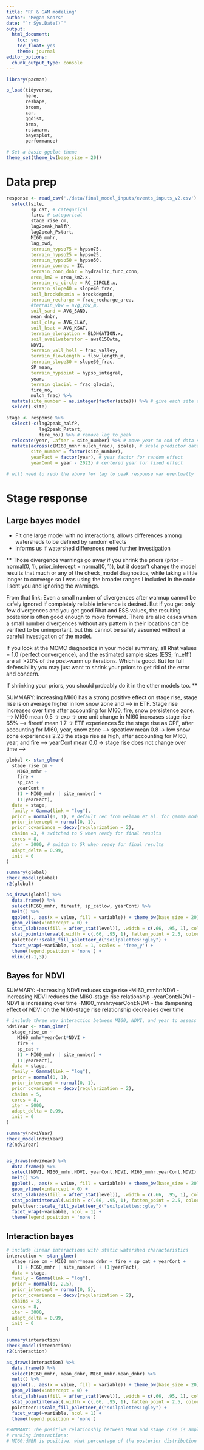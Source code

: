 ```yaml
---
title: "RF & GAM modeling"
author: "Megan Sears"
date: "`r Sys.Date()`"
output:
  html_document:
    toc: yes
    toc_float: yes
    theme: journal
editor_options:
  chunk_output_type: console
---
```


```r

library(pacman)

p_load(tidyverse, 
       here, 
       reshape, 
       broom, 
       car, 
       ggdist, 
       brms, 
       rstanarm, 
       bayesplot, 
       performance)

# Set a basic ggplot theme
theme_set(theme_bw(base_size = 20))

```

# Data prep

```r

response <- read_csv('./data/final_model_inputs/events_inputs_v2.csv') %>%
  select(site,
         sp_cat, # categorical
         fire, # categorical
         stage_rise_cm,
         lag2peak_halfP,
         lag2peak_Pstart,
         MI60_mmhr,
         lag_pwd,
         terrain_hypso75 = hypso75,
         terrain_hypso25 = hypso25,
         terrain_hypso50 = hypso50,
         terrain_connec = IC,
         terrain_conn_dnbr = hydraulic_func_conn,
         area_km2 = area_km2.x,
         terrain_rc_circle = RC_CIRCLE.x,
         terrain_slope40 = slope40_frac,
         soil_brockdepmin = brockdepmin,
         terrain_recharge = frac_recharge_area,
         #terrain_vbw = avg_vbw_m,
         soil_sand = AVG_SAND,
         mean_dnbr, 
         soil_clay = AVG_CLAY,
         soil_ksat = AVG_KSAT, 
         terrain_elongation = ELONGATION.x, 
         soil_availwaterstor = aws0150wta, 
         NDVI, 
         terrain_vall_holl = frac_valley,
         terrain_flowlength = flow_length_m, 
         terrain_slope30 = slope30_frac, 
         SP_mean,
         terrain_hypsoint = hypso_integral,
         year,
         terrain_glacial = frac_glacial,
         fire_no,
         mulch_frac) %>%
  mutate(site_number = as.integer(factor(site))) %>% # give each site a number
  select(-site)

stage <- response %>%
  select(-c(lag2peak_halfP, 
            lag2peak_Pstart,
            fire_no)) %>% # remove lag to peak
  relocate(year, .after = site_number) %>% # move year to end of data set to make next line easier to code
  mutate(across(c(MI60_mmhr:mulch_frac), scale), # scale predictor data to mean = 0, sd =1
         site_number = factor(site_number),
         yearFact = factor(year), # year factor for random effect
         yearCont = year - 2022) # centered year for fixed effect

# will need to redo the above for lag to peak response var eventually

```

# Stage response

## Large bayes model

- Fit one large model with no interactions, allows differences among watersheds to be defined by random effects
- Informs us if watershed differences need further investigation

**
Those divergence warnings go away if you shrink the priors (prior = normal(0, 1), prior_intercept = normal(0, 1)), but it doesn’t change the model results that much or any of the check_model diagnostics, while taking a little longer to converge so I was using the broader ranges I included in the code I sent you and ignoring the warnings.

From that link:
Even a small number of divergences after warmup cannot be safely ignored if completely reliable inference is desired. But if you get only few divergences and you get good Rhat and ESS values, the resulting posterior is often good enough to move forward. There are also cases when a small number divergences without any pattern in their locations can be verified to be unimportant, but this cannot be safely assumed without a careful investigation of the model.

If you look at the MCMC diagnostics in your model summary, all Rhat values = 1.0 (perfect convergence), and the estimated sample sizes (ESS; ‘n_eff’) are all >20% of the post-warm up iterations. Which is good. But for full defensibility you may just want to shrink your priors to get rid of the error and concern.

If shrinking your priors, you should probably do it in the other models too.
**

SUMMARY: increasing MI60 has a strong positive effect on stage rise, stage rise is on average higher in low snow zone and  -->
in ETF. Stage rise increases over time after accounting for MI60, fire, snow persistence zone. -->
MI60 mean 0.5 -> exp -> one unit change in MI60 increases stage rise 65% -->
fireetf mean 1.7 -> ETF experiences 5x the stage rise as CPF, after accounting for MI60, year, snow zone -->
spcatlow mean 0.8 -> low snow zone experiences 2.23 the stage rise as high, after accounting for MI60, year, and fire -->
yearCont mean 0.0 -> stage rise does not change over time -->

```r

global <- stan_glmer(
  stage_rise_cm ~ 
    MI60_mmhr + 
    fire + 
    sp_cat + 
    yearCont +       
    (1 + MI60_mmhr | site_number) + 
    (1|yearFact),                          
  data = stage,
  family = Gamma(link = "log"),
  prior = normal(0, 1), # default rec from Gelman et al. for gamma models is 0,2.5
  prior_intercept = normal(0, 1),
  prior_covariance = decov(regularization = 2),
  chains =3, # switched to 5 when ready for final results
  cores = 8,
  iter = 3000, # switch to 5k when ready for final results
  adapt_delta = 0.99,
  init = 0
)

summary(global)
check_model(global)
r2(global)

as_draws(global) %>% 
  data.frame() %>%
  select(MI60_mmhr, fireetf, sp_catlow, yearCont) %>%
  melt() %>%
  ggplot(., aes(x = value, fill = variable)) + theme_bw(base_size = 20) +
  geom_vline(xintercept = 0) +
  stat_slab(aes(fill = after_stat(level)), .width = c(.66, .95, 1), color = 'gray50') +
  stat_pointinterval(.width = c(.66, .95, 1), fatten_point = 2.5, color = 'darkred', interval_size_domain = c(2,5,10)) +
  paletteer::scale_fill_paletteer_d("soilpalettes::gley") +
  facet_wrap(~variable, ncol = 1, scales = 'free_y') +
  theme(legend.position = 'none') +
  xlim(c(-1,3))

```

## Bayes for NDVI

SUMMARY: 
-Increasing NDVI reduces stage rise
-MI60_mmhr:NDVI - increasing NDVI reduces the MI60-stage rise relationship
-yearCont:NDVI - NDVI is increasing over time
-MI60_mmhr:yearCont:NDVI - the dampening effect of NDVI on the MI60-stage rise relationship decreases over time

```r

# include three way interaction between MI60, NDVI, and year to assess those time varying effects
ndviYear <- stan_glmer(
  stage_rise_cm ~ 
    MI60_mmhr*yearCont*NDVI + 
    fire + 
    sp_cat +       
    (1 + MI60_mmhr | site_number) + 
    (1|yearFact),                          
  data = stage,
  family = Gamma(link = "log"),
  prior = normal(0, 1),
  prior_intercept = normal(0, 1),
  prior_covariance = decov(regularization = 2),
  chains = 5,
  cores = 8,
  iter = 5000,
  adapt_delta = 0.99,
  init = 0
)

summary(ndviYear)
check_model(ndviYear)
r2(ndviYear)


as_draws(ndviYear) %>% 
  data.frame() %>%
  select(NDVI, MI60_mmhr.NDVI, yearCont.NDVI, MI60_mmhr.yearCont.NDVI) %>%
  melt() %>%
  ggplot(., aes(x = value, fill = variable)) + theme_bw(base_size = 20) +
  geom_vline(xintercept = 0) + 
  stat_slab(aes(fill = after_stat(level)), .width = c(.66, .95, 1), color = 'gray50') +
  stat_pointinterval(.width = c(.66, .95, 1), fatten_point = 2.5, color = 'darkred', interval_size_domain = c(2,5,10)) +
  paletteer::scale_fill_paletteer_d("soilpalettes::gley") +
  facet_wrap(~variable, ncol = 1) +
  theme(legend.position = 'none')

```

## Interaction bayes

```r

# include linear interactions with static watershed characteristics
interaction <- stan_glmer(
  stage_rise_cm ~ MI60_mmhr*mean_dnbr + fire + sp_cat + yearCont +     
    (1 + MI60_mmhr | site_number) + (1|yearFact),                          
  data = stage,
  family = Gamma(link = "log"),
  prior = normal(0, 2.5),
  prior_intercept = normal(0, 5),
  prior_covariance = decov(regularization = 2),
  chains = 3,
  cores = 8,
  iter = 3000,
  adapt_delta = 0.99,
  init = 0
)

summary(interaction)
check_model(interaction)
r2(interaction)

as_draws(interaction) %>% 
  data.frame() %>%
  select(MI60_mmhr, mean_dnbr, MI60_mmhr.mean_dnbr) %>%
  melt() %>%
  ggplot(., aes(x = value, fill = variable)) + theme_bw(base_size = 20) +
  geom_vline(xintercept = 0) +
  stat_slab(aes(fill = after_stat(level)), .width = c(.66, .95, 1), color = 'gray50') +
  stat_pointinterval(.width = c(.66, .95, 1), fatten_point = 2.5, color = 'darkred', interval_size_domain = c(2,5,10)) +
  paletteer::scale_fill_paletteer_d("soilpalettes::gley") +
  facet_wrap(~variable, ncol = 1) +
  theme(legend.position = 'none')

#SUMMARY: The positive relationship between MI60 and stage rise is amplified by increasing dNBR.
# ranking interactions:
# MI60:dNBR is positive, what percentage of the posterior distribution is positive?




```


